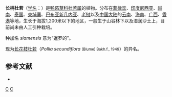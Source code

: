 {{Speciesbox
| genus = Pollia
| species = siamensis
| authority = (Craib) Faden, 1997
}}

'''长柄杜若'''（[[学名|学名]]：{{lang|la|''Pollia siamensis''}}）是[[鸭跖草科|鸭跖草科]][[杜若属|杜若属]]的植物。分布在[[菲律宾|菲律宾]]、[[印度尼西亚|印度尼西亚]]、[[越南|越南]]、[[泰国|泰国]]、[[柬埔寨|柬埔寨]]、[[巴布亚新几内亚|巴布亚新几内亚]]、[[老挝|老挝]]以及[[中国大陆|中国大陆]]的[[云南|云南]]、[[海南|海南]]、[[广西|广西]]、[[香港|香港]]等地，生长于海拔1,200米以下的地区，一般生于山谷林下以及湿润沙土上，目前尚未由人工引种栽培。

种加名 ''siamensis'' 意为“暹罗的”。

现为[[长花枝杜若|长花枝杜若]]（''Pollia secundiflora'' <small>(Blume) Bakh.f., 1949</small>）的异名。

== 参考文献 ==
<div class="references-small">
* {{cite web| url =http://www.bioinfo.cn/db05/KmzwSpecies.php?action=view&id=25182| title =长柄杜若| work =《中国高等植物数据库全库》| publisher =中国科学院微生物研究所| author =昆明植物研究所| accessdate =2009-02-25| deadurl =yes| archiveurl =https://web.archive.org/web/20160305054752/http://www.bioinfo.cn/db05/KmzwSpecies.php?action=view&id=25182| archivedate =2016-03-05}}
</div>
{{Taxonbar|from=Q15232567}}

[[Category:杜若属|C]]
[[Category:1997年描述的植物|C]]